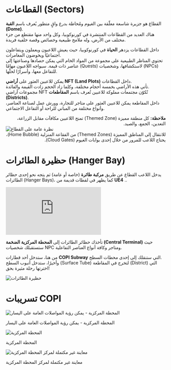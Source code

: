 # القطاعات (Sectors)

القطاع هو جزيرة شاسعة معلّقة بين الغيوم ومُحاطة بدرع واقٍ متطور يُعرف باسم **القبة (Dome)**.  
هناك العديد من القطاعات المنتشرة في كورنوكوبيا، وكل واحد منها مقتطع من جزء مختلف من الأرض، وله ملامح طبيعية وخصائص وقصة خلفية فريدة.  

داخل القطاعات يزدهر **الحياة** في كورنوكوبيا، حيث يعيش اللاعبون ويعملون ويتفاعلون اجتماعيًا ويخوضون المغامرات.  
تحتوي المناظر الطبيعية على مجموعة من المواد الخام التي يمكن حصادها وصناعتها إلى عناصر ذات قيمة. سيواجه اللاعبون مهامًا (Quests) لاستكشافها، وشخصيات (NPCs) للتفاعل معها، وأسرارًا لحلّها.  

يمكن للاعبين العثور على **أراضي NFT (Land Plots)** داخل القطاعات.  
تأتي هذه الأراضي بخمسة أحجام مختلفة، وكلما زاد الحجم زادت القيمة والفائدة.  
مجموعات أراضي NFT تُكوّن مجتمعات مملوكة للاعبين تُعرف باسم **المقاطعات (Districts)**.  
داخل المقاطعة يمكن للاعبين العثور على متاجر للتجارة، وورش عمل لصناعة العناصر، وأنواع مختلفة من المباني للراحة أو التفاعل الاجتماعي.  

<div class="note-box success" dir="rtl">
  <strong>ملاحظة:</strong> كل منطقة مميزة (Themed Zone) تمنح اللاعبين مكافآت مقابل الزراعة، التعدين، الجمع، والصيد.
</div>  

<div class="img-center">
  <img src="/images/themed-zones/sectors/sector-overview.png" alt="نظرة عامة على القطاع" />
</div>  

<div class="note-box" dir="rtl">
  للانتقال إلى المناطق المميزة (Themed Zones) من الفقاعة المنزلية (Home Bubble)، يحتاج اللاعب للمرور من خلال إحدى بوابات الغيوم (Cloud Gates).
</div>  



# حظيرة الطائرات (Hanger Bay)

يدخل اللاعب القطاع عن طريق **مركبة طائرة** (خاصة أو عامة) ثم يتجه نحو إحدى حظائر الطائرات (Hanger Bays)، كما يظهر في لقطات قديمة من **UE4** ..  

<div class="yt-embed">
  <iframe
    src="https://www.youtube.com/embed/ojQGJ3L6_fU?si=rVn3LW5ZUI6sg8Kl"
    title="YouTube video player"
    frameborder="0"
    allow="accelerometer; autoplay; clipboard-write; encrypted-media; gyroscope; picture-in-picture; web-share"
    referrerpolicy="strict-origin-when-cross-origin"
    allowfullscreen
  ></iframe>
</div>  

تأخذك حظائر الطائرات إلى **المحطة المركزية الضخمة (Central Terminal)** حيث ستستقبلك شخصيات NPC ومتاجر وكافة أنواع العناصر التفاعلية.  

من هنا، ستدخل أحد قطارات **COPI Subway** التي ستنقلك إلى إحدى محطات السطح.  
وأخيرًا، ستدخل أنبوب السطح (Surface Tube) لتخرج في المقاطعة (District) التي اخترتها رحلة مثيرة بحق!  

<div class="img-center">
  <img src="/images/themed-zones/sectors/hanger-bay.png" alt="حظيرة الطائرات" />
</div>  



# تسريبات COPI

<div class="img-center">
  <img src="/images/themed-zones/sectors/central-terminal-1.jpeg" alt="المحطة المركزية - يمكن رؤية المواصلات العامة على اليسار" />
  <p class="img-note">المحطة المركزية - يمكن رؤية المواصلات العامة على اليسار</p>
</div>  

<div class="img-center">
  <img src="/images/themed-zones/sectors/central-terminal-2.avif" alt="المحطة المركزية" />
  <p class="img-note">المحطة المركزية</p>
</div>  

<div class="img-center">
  <img src="/images/themed-zones/sectors/central-terminal-preview.avif" alt="معاينة غير مكتملة لمركز المحطة المركزية" />
  <p class="img-note">معاينة غير مكتملة لمركز المحطة المركزية</p>
</div>  
